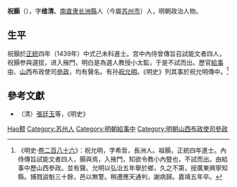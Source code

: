 {{明清人物信息框
| 姓名 = 祝顥
| 原名 =
| 圖片名稱= 祝颢.jpg
| 圖片大小 = 200px
| 圖片說明 = 《沧浪亭五百名贤像》之祝颢石刻像
| 最高職務 = 山西布政使司參政
| 國家 = 大明
| 爵位 =
| 籍貫 = [[南直隶|南直隶]][[长洲縣|长洲縣]]
| 族裔 = 漢族
| 旗籍 = 
| 字號 = 字维清
| 諡號 = 
| 出生日期 = [[永乐_(明)|永乐]]三年（1405年）
| 出生地點 = [[南直隶|南直隶]][[长洲縣|长洲縣]]
| 逝世日期 = [[成化|成化]]十九年（1483年）
| 逝世地點 = [[南直隶|南直隶]][[长洲縣|长洲縣]]
| 墓葬 =
| 配偶 =
| 親屬 =
| 出身 = 
*正統四年己未科進士出身
| 經歷 = 
| 著作 =
}}

'''祝顥'''（{{bd|1405年||1483年||Wang}}），字'''维清'''。[[南直隶|南直隶]][[长洲縣|长洲縣]]人（今屬[[苏州市|苏州市]]）人，明朝政治人物。

==生平==
祝顥於[[正统_(年号)|正統]]四年（1439年）中式己未科進士。宫中內侍曾傳旨召試能文者四人，祝顥参與選拔，进入掖門，明白是為選人教授小太監，于是不試而出。歷官[[給事中|給事中]]、[[山西|山西]]布政使司[[參政|參政]]，均有聲名。有孙[[祝允明|祝允明]]。《明史》列其事於祝允明傳中。<ref>《明史·[[s:明史/卷286|卷二百八十六]]》：祝允明，字希哲，長洲人。祖顥，正統四年進士。內侍傳旨試能文者四人，顥與焉，入掖門，知欲令教小內豎也，不試而出。由給事中歷山西參政。並有聲。允明以弘治五年舉於鄉，久之不第，授廣東興寧知縣。捕戮盜魁三十餘，邑以無警。稍遷應天通判，謝病歸。嘉靖五年卒。</ref>

==參考文獻==
{{reflist}}
*（清）[[張廷玉|張廷玉]]等，《明史》

{{正統四年己未科殿試金榜}}

{{Authority control}}

{{DEFAULTSORT:Zhu祝}}
[[Category:祝姓|Hao颢]]
[[Category:苏州人|Category:苏州人]]
[[Category:明朝給事中|Category:明朝給事中]]
[[Category:明朝山西布政使司參政|Category:明朝山西布政使司參政]]